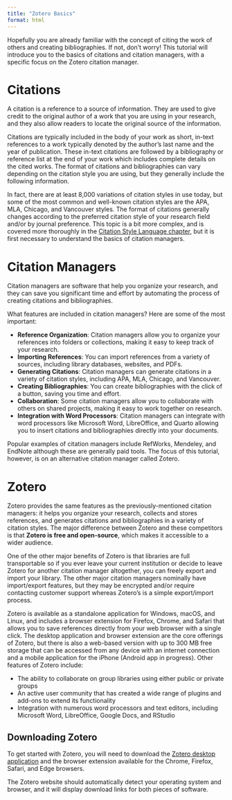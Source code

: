 ```yaml
---
title: "Zotero Basics"
format: html
---
```


Hopefully you are already familiar with the concept of citing the work of others and creating bibliographies. If not, don't worry! This tutorial will introduce you to the basics of citations and citation managers, with a specific focus on the Zotero citation manager.


# Citations

A citation is a reference to a source of information. They are used to give credit to the original author of a work that you are using in your research, and they also allow readers to locate the original source of the information.

Citations are typically included in the body of your work as short, in-text references to a work typically denoted by the author's last name and the year of publication. These in-text citations are followed by a bibliography or reference list at the end of your work which includes complete details on the cited works. The format of citations and bibliographies can vary depending on the citation style you are using, but they generally include the following information.

In fact, there are at least 8,000 variations of citation styles in use today, but some of the most common and well-known citation styles are the APA, MLA, Chicago, and Vancouver styles. The format of citations generally changes according to the preferred citation style of your research field and/or by journal preference. This topic is a bit more complex, and is covered more thoroughly in the [Citation Style Language chapter](citation_style_language.qmd), but it is first necessary to understand the basics of citation managers.


# Citation Managers

Citation managers are software that help you organize your research, and they can save you significant time and effort by automating the process of creating citations and bibliographies.

What features are included in citation managers? Here are some of the most important:

* **Reference Organization**: Citation managers allow you to organize your references into folders or collections, making it easy to keep track of your research.
* **Importing References**: You can import references from a variety of sources, including library databases, websites, and PDFs.
* **Generating Citations**: Citation managers can generate citations in a variety of citation styles, including APA, MLA, Chicago, and Vancouver.
* **Creating Bibliographies**: You can create bibliographies with the click of a button, saving you time and effort.
* **Collaboration**: Some citation managers allow you to collaborate with others on shared projects, making it easy to work together on research.
* **Integration with Word Processors**: Citation managers can integrate with word processors like Microsoft Word, LibreOffice, and Quarto allowing you to insert citations and bibliographies directly into your documents.

Popular examples of citation managers include RefWorks, Mendeley, and EndNote although these are generally paid tools. The focus of this tutorial, however, is on an alternative citation manager called Zotero.


# Zotero

Zotero provides the same features as the previously-mentioned citation managers: it helps you organize your research, collects and stores references, and generates citations and bibliographies in a variety of citation styles. The major difference between Zotero and these competitors is that **Zotero is free and open-source**, which makes it accessible to a wider audience. 

One of the other major benefits of Zotero is that libraries are full transportable so if you ever leave your current institution or decide to leave Zotero for another citation manager altogether, you can freely export and import your library. The other major citation managers nominally have import/export features, but they may be encrypted and/or require contacting customer support whereas Zotero's is a simple export/import process.

Zotero is available as a standalone application for Windows, macOS, and Linux, and includes a browser extension for Firefox, Chrome, and Safari that allows you to save references directly from your web browser with a single click. The desktop application and browser extension are the core offerings of Zotero, but there is also a web-based version with up to 300 MB free storage that can be accessed from any device with an internet connection and a mobile application for the iPhone (Android app in progress). Other features of Zotero include:

* The ability to collaborate on group libraries using either public or private groups
* An active user community that has created a wide range of plugins and add-ons to extend its functionality
* Integration with numerous word processors and text editors, including Microsoft Word, LibreOffice, Google Docs, and RStudio



## Downloading Zotero

To get started with Zotero, you will need to download the [Zotero desktop application](https://www.zotero.org/download/) and the browser extension available for the Chrome, Firefox, Safari, and Edge browsers. 

The Zotero website should automatically detect your operating system and browser, and it will display download links for both pieces of software.




